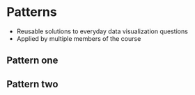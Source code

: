 # Patterns

 + Reusable solutions to everyday data visualization questions
 + Applied by multiple members of the course

## Pattern one

## Pattern two
